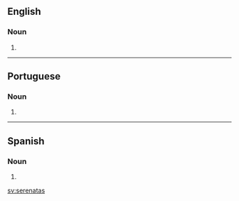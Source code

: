 ==English==

===Noun===
{{head|en|plural}}

# {{plural of|serenata|lang=en}}

----

==Portuguese==

===Noun===
{{head|pt|noun form}}

# {{pt-noun form of|serenata|onlyf|pl}}

----

==Spanish==

===Noun===
{{head|es|noun form|g=f-p}}

# {{plural of|serenata|lang=es}}

[[sv:serenatas]]